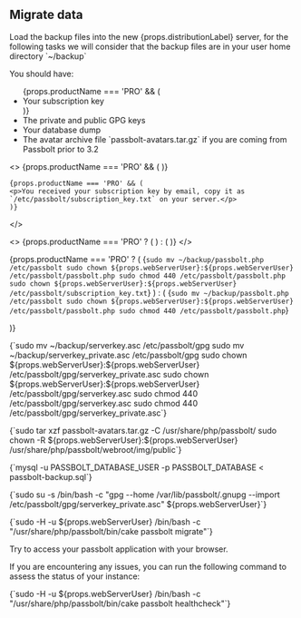 
## Migrate data

<p>Load the backup files into the new {props.distributionLabel} server, for the following tasks we will consider that the backup files are in your user home directory `~/backup`</p>

You should have:

<ul>
    {props.productName === 'PRO' && (
    <li>Your subscription key</li>
    )}
    <li>The private and public GPG keys</li>
    <li>Your database dump</li>
    <li>The avatar archive file `passbolt-avatars.tar.gz` if you are coming from Passbolt prior to 3.2</li>
</ul>

<>
    {props.productName === 'PRO' && (
        <Incrementor
            title="Create the subscription key file"
            resetCounter={true}
        />
        )}

    {props.productName === 'PRO' && (
    <p>You received your subscription key by email, copy it as `/etc/passbolt/subscription_key.txt` on your server.</p>
    )}
</>

<>
    {props.productName === 'PRO' ? (
        <Incrementor
            title="Restore Passbolt configuration file and ensure rights and ownership are correct:"
            resetCounter={false}
        />
    ) : (
        <Incrementor
            title="Restore Passbolt configuration file and ensure rights and ownership are correct:"
            resetCounter={true}
        />
    )}
</>

{props.productName === 'PRO' ? (
<CodeBlock>
    {`sudo mv ~/backup/passbolt.php /etc/passbolt
sudo chown ${props.webServerUser}:${props.webServerUser} /etc/passbolt/passbolt.php
sudo chmod 440 /etc/passbolt/passbolt.php
sudo chown ${props.webServerUser}:${props.webServerUser} /etc/passbolt/subscription_key.txt`}
</CodeBlock>
) : (
<CodeBlock>
    {`sudo mv ~/backup/passbolt.php /etc/passbolt
sudo chown ${props.webServerUser}:${props.webServerUser} /etc/passbolt/passbolt.php
sudo chmod 440 /etc/passbolt/passbolt.php`}
</CodeBlock>

)}


<Incrementor
    title="Restore GPG public and private keys and ensure rights and ownership are correct:"
/>

<CodeBlock>
    {`sudo mv ~/backup/serverkey.asc /etc/passbolt/gpg
sudo mv ~/backup/serverkey_private.asc /etc/passbolt/gpg
sudo chown ${props.webServerUser}:${props.webServerUser} /etc/passbolt/gpg/serverkey_private.asc
sudo chown ${props.webServerUser}:${props.webServerUser} /etc/passbolt/gpg/serverkey.asc
sudo chmod 440 /etc/passbolt/gpg/serverkey.asc
sudo chmod 440 /etc/passbolt/gpg/serverkey_private.asc`}
</CodeBlock>

<Incrementor
    title="Extract the passbolt-avatars.tar.gz archive and set correct rights (if coming from Passbolt version prior to 3.2)"
/>

<CodeBlock>
    {`sudo tar xzf passbolt-avatars.tar.gz -C /usr/share/php/passbolt/
sudo chown -R ${props.webServerUser}:${props.webServerUser} /usr/share/php/passbolt/webroot/img/public`}
</CodeBlock>

<Incrementor
    title="Load the database"
/>

<CodeBlock>
    {`mysql -u PASSBOLT_DATABASE_USER -p PASSBOLT_DATABASE < passbolt-backup.sql`}
</CodeBlock>

<Incrementor
    title="Import the server key"
/>

<CodeBlock>
    {`sudo su -s /bin/bash -c "gpg --home /var/lib/passbolt/.gnupg --import /etc/passbolt/gpg/serverkey_private.asc" ${props.webServerUser}`}
</CodeBlock>


<Incrementor
    title="Migrate passbolt to the latest version"
/>

<CodeBlock>
    {`sudo -H -u ${props.webServerUser} /bin/bash -c "/usr/share/php/passbolt/bin/cake passbolt migrate"`}
</CodeBlock>

<Incrementor
    title="Test passbolt"
/>

Try to access your passbolt application with your browser.

If you are encountering any issues, you can run the following command to assess the status of your instance:

<CodeBlock>
    {`sudo -H -u ${props.webServerUser} /bin/bash -c "/usr/share/php/passbolt/bin/cake passbolt healthcheck"`}
</CodeBlock>




